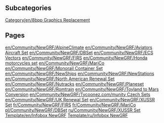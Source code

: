 
== Subcategories ==
[[Category/en/8bpp Graphics Replacement]]

== Pages ==
[[en/Community/NewGRF/AlpineClimate]]
[[en/Community/NewGRF/Aviators Aircraft Set]]
[[en/Community/NewGRF/DBSet]]
[[en/Community/NewGRF/ECS Vectors]]
[[en/Community/NewGRF/FIRS]]
[[en/Community/NewGRF/Honda motorcycles set]]
[[en/Community/NewGRF/MariCo]]
[[en/Community/NewGRF/Monorail Container Set]]
[[en/Community/NewGRF/NewShips]]
[[en/Community/NewGRF/NewStations]]
[[en/Community/NewGRF/North American Renewal Set]]
[[en/Community/NewGRF/Nutracks]]
[[en/Community/NewGRF/Planeset]]
[[en/Community/NewGRF/Romtrain]]
[[en/Community/NewGRF/Toyland to Mars Conversion]]
[[en/Community/NewGRF/Tycoonez.com/munity Czech Sets]]
[[en/Community/NewGRF/UK Renewal Set]]
[[en/Community/NewGRF/XUSSR Set]]
[[fr/Community/NewGRF/FIRS]]
[[fr/Community/NewGRF/MariCo]]
[[pl/Community/NewGRF/DBSet]]
[[ru/Community/NewGRF/XUSSR Set]]
[[Template/en/Infobox NewGRF]]
[[Template/ru/Infobox NewGRF]]
